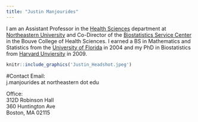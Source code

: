 ```yaml
---
title: "Justin Manjourides"
---
```

I am an Assistant Professor in the [Health Sciences](http://www.northeastern.edu/bouve/health-sciences/) department at [Northeastern University](http://www.northeastern.edu) and Co-Director of the [Biostatistics Service Center](https://www.nubcore.org/biostatistics-service-center) in the Bouve College of Health Sciences. I earned a BS in Mathematics and Statistics from the [University of Florida](http://www.ufl.edu) in 2004 and my PhD in Biostatistics from [Harvard Unviersity](https://www.hsph.harvard.edu/biostatistics) in 2009.

```r
knitr::include_graphics('Justin_Headshot.jpeg')
```

#Contact
Email:  
j.manjourides at northeastern dot edu  

Office:  
312D Robinson Hall  
360 Huntington Ave  
Boston, MA 02115  
